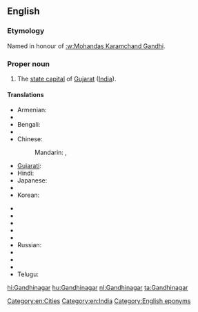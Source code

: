 ==English==
{{wikipedia}}
===Etymology===
Named in honour of [[:w:Mohandas Karamchand Gandhi]].
===Proper noun===
{{en-proper noun}}

# The [[state capital]] of [[Gujarat]] ([[India]]).

====Translations====
{{trans-top|Gandhinagar}}
* Armenian: {{t-|hy|Գանդինագար|tr=Gandinagar}}
* {{trreq|Assamese}}
* Bengali: {{t-|bn|গান্ধীনগর|sc=Beng}}
* {{trreq|Chhattisgarhi}}
* Chinese:
*: Mandarin: {{t|cmn|甘地訥格爾|sc=Hani}},  {{t|cmn|甘地讷格尔|tr=Gāndìnègé'ěr|sc=Hani}}
* [[Gujarati]]: {{t-|gu|ગાંધીનગર|tr=gā̃dhīnagar|sc=Gujr}}
* Hindi: {{t+|hi|गाँधीनगर|tr=gā̃ndhīnagar}}
* Japanese: {{t-|ja|ガンディーナガル|tr=Gandīnagaru}}
* {{trreq|Kannada}}
* Korean: {{t|ko|간디나가르|sc=Kore}}
{{trans-mid}}
* {{trreq|Malayalam}}
* {{trreq|Marathi}}
* {{trreq|Mizo}}
* {{trreq|Oriya}}
* {{trreq|Punjabi}}
* Russian: {{t-|ru|Гандинагар|m|tr=Gandinagár}}
* {{trreq|Santali}}
* {{trreq|Sikkimese}}
* {{trreq|Tamil}}
* Telugu: {{t+|te|గాంధీనగరం}}
{{trans-bottom}}

[[Category:en:Cities]]
[[Category:en:India]]
[[Category:English eponyms]]

[[hi:Gandhinagar]]
[[hu:Gandhinagar]]
[[nl:Gandhinagar]]
[[ta:Gandhinagar]]